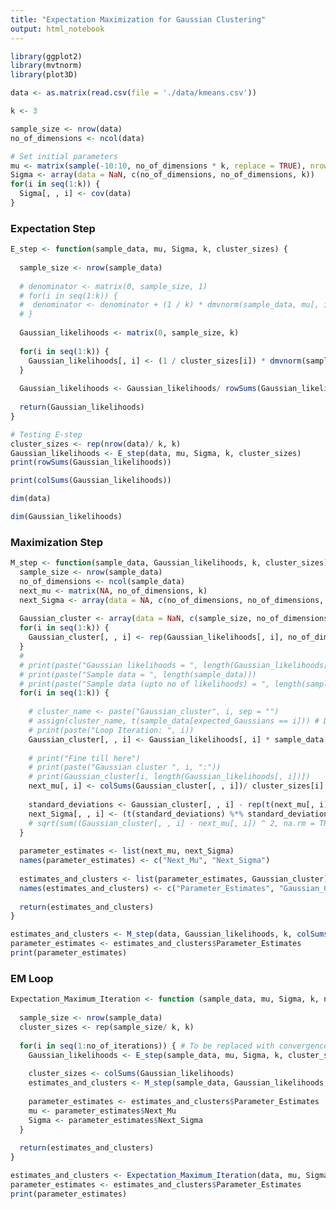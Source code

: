```yaml
---
title: "Expectation Maximization for Gaussian Clustering"
output: html_notebook
---
```


```r
library(ggplot2)
library(mvtnorm)
library(plot3D)
```

```r
data <- as.matrix(read.csv(file = './data/kmeans.csv'))
```

```r
k <- 3

sample_size <- nrow(data)
no_of_dimensions <- ncol(data)

# Set initial parameters
mu <- matrix(sample(-10:10, no_of_dimensions * k, replace = TRUE), nrow = no_of_dimensions, ncol = k)
Sigma <- array(data = NaN, c(no_of_dimensions, no_of_dimensions, k))
for(i in seq(1:k)) {
  Sigma[, , i] <- cov(data)
}
```

<h3>Expectation Step</h3>

```r
E_step <- function(sample_data, mu, Sigma, k, cluster_sizes) {
  
  sample_size <- nrow(sample_data)
  
  # denominator <- matrix(0, sample_size, 1)
  # for(i in seq(1:k)) {
  #  denominator <- denominator + (1 / k) * dmvnorm(sample_data, mu[, i], Sigma[, , i], log = FALSE)
  # }
  
  Gaussian_likelihoods <- matrix(0, sample_size, k)
  
  for(i in seq(1:k)) {
    Gaussian_likelihoods[, i] <- (1 / cluster_sizes[i]) * dmvnorm(sample_data, mu[, i], Sigma[, , i])
  }
  
  Gaussian_likelihoods <- Gaussian_likelihoods/ rowSums(Gaussian_likelihoods)
  
  return(Gaussian_likelihoods)
}
```

```r
# Testing E-step
cluster_sizes <- rep(nrow(data)/ k, k)
Gaussian_likelihoods <- E_step(data, mu, Sigma, k, cluster_sizes)
print(rowSums(Gaussian_likelihoods))
```

```r
print(colSums(Gaussian_likelihoods))
```

```r
dim(data)
```


```r
dim(Gaussian_likelihoods)
```

<h3>Maximization Step</h3>

```r
M_step <- function(sample_data, Gaussian_likelihoods, k, cluster_sizes) {
  sample_size <- nrow(sample_data)
  no_of_dimensions <- ncol(sample_data)
  next_mu <- matrix(NA, no_of_dimensions, k)
  next_Sigma <- array(data = NA, c(no_of_dimensions, no_of_dimensions, k))
  
  Gaussian_cluster <- array(data = NaN, c(sample_size, no_of_dimensions, k))
  for(i in seq(1:k)) {
    Gaussian_cluster[, , i] <- rep(Gaussian_likelihoods[, i], no_of_dimensions)
  }
  #
  # print(paste("Gaussian likelihoods = ", length(Gaussian_likelihoods[,1])))
  # print(paste("Sample data = ", length(sample_data)))
  # print(paste("Sample data (upto no of likelihoods) = ", length(sample_data[1:length(Gaussian_likelihoods)])))
  for(i in seq(1:k)) {
    
    # cluster_name <- paste("Gaussian_cluster", i, sep = "")
    # assign(cluster_name, t(sample_data[expected_Gaussians == i])) # Data estimated to belong to Gaussian number i
    # print(paste("Loop Iteration: ", i))
    Gaussian_cluster[, , i] <- Gaussian_likelihoods[, i] * sample_data # Data estimated to belong to Gaussian number i
    
    # print("Fine till here")
    # print(paste("Gaussian cluster ", i, ":"))
    # print(Gaussian_cluster[i, length(Gaussian_likelihoods[, i])])
    next_mu[, i] <- colSums(Gaussian_cluster[, , i])/ cluster_sizes[i]
    
    standard_deviations <- Gaussian_cluster[, , i] - rep(t(next_mu[, i]), sample_size)
    next_Sigma[, , i] <- (t(standard_deviations) %*% standard_deviations) / cluster_sizes[i]
    # sqrt(sum((Gaussian_cluster[, , i] - next_mu[, i]) ^ 2, na.rm = TRUE) / nrow(Gaussian_cluster[, , i]))
  }
  
  parameter_estimates <- list(next_mu, next_Sigma)
  names(parameter_estimates) <- c("Next_Mu", "Next_Sigma")
  
  estimates_and_clusters <- list(parameter_estimates, Gaussian_cluster)
  names(estimates_and_clusters) <- c("Parameter_Estimates", "Gaussian_Clusters")
  
  return(estimates_and_clusters)
}
```

```r
estimates_and_clusters <- M_step(data, Gaussian_likelihoods, k, colSums(Gaussian_likelihoods))
parameter_estimates <- estimates_and_clusters$Parameter_Estimates
print(parameter_estimates)
```

<h3>EM Loop</h3>

```r
Expectation_Maximum_Iteration <- function (sample_data, mu, Sigma, k, no_of_iterations) {
  
  sample_size <- nrow(sample_data)
  cluster_sizes <- rep(sample_size/ k, k)
  
  for(i in seq(1:no_of_iterations)) { # To be replaced with convergence check
    Gaussian_likelihoods <- E_step(sample_data, mu, Sigma, k, cluster_sizes)
    
    cluster_sizes <- colSums(Gaussian_likelihoods)
    estimates_and_clusters <- M_step(sample_data, Gaussian_likelihoods, k, cluster_sizes)
    
    parameter_estimates <- estimates_and_clusters$Parameter_Estimates
    mu <- parameter_estimates$Next_Mu
    Sigma <- parameter_estimates$Next_Sigma
  }
  
  return(estimates_and_clusters)
}
```

```r
estimates_and_clusters <- Expectation_Maximum_Iteration(data, mu, Sigma, k, no_of_iterations = 500)
parameter_estimates <- estimates_and_clusters$Parameter_Estimates
print(parameter_estimates)
```
